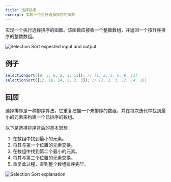 ```yaml
---
title: 选择排序
excerpt: 实现一个执行选择排序的函数
---
```


实现一个执行选择排序的函数。该函数应接收一个整数数组，并返回一个按升序排序的整数数组。

![Selection Sort expected input and output](/img/questions/selection-sort/selection-sort-input-output.png)

## 例子

```js
selectionSort([9, 3, 6, 2, 1, 11]); // [1, 2, 3, 6, 9, 11]
selectionSort([12, 16, 14, 1, 2, 3]); // [1, 2, 3, 12, 14, 16]
```

## 回顾

选择排序是一种排序算法，它重复扫描一个未排序的数组，并在每次迭代中找到最小的元素来构建一个已排序的数组。

以下是选择排序背后的基本思想：

1.  在数组中找到最小的元素。
2.  将其与第一个位置的元素交换。
3.  在数组中找到第二个最小的元素。
4.  将其与第二个位置的元素交换。
5.  重复此过程，直到整个数组排序完毕。

![Selection Sort explanation](/img/questions/selection-sort/selection-sort-explanation.png)
